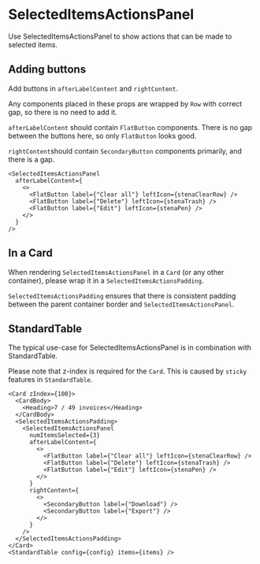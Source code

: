 
<Meta of={SelectedItemsActionsPanelStories} />

# SelectedItemsActionsPanel

Use SelectedItemsActionsPanel to show actions that can be made to selected items.

<Canvas of={SelectedItemsActionsPanelStories.Demo} />

## Adding buttons

Add buttons in `afterLabelContent` and `rightContent`.

Any components placed in these props are wrapped by `Row` with correct gap, so there is no need to add it.

`afterLabelContent` should contain `FlatButton` components.
There is no gap between the buttons here, so only `FlatButton` looks good.

`rightContent`should contain `SecondaryButton` components primarily, and there is a gap.

```tsx
<SelectedItemsActionsPanel
  afterLabelContent={
    <>
      <FlatButton label={"Clear all"} leftIcon={stenaClearRow} />
      <FlatButton label={"Delete"} leftIcon={stenaTrash} />
      <FlatButton label={"Edit"} leftIcon={stenaPen} />
    </>
  }
/>
```

## In a Card

When rendering `SelectedItemsActionsPanel` in a `Card` (or any other container), please wrap
it in a `SelectedItemsActionsPadding`.

`SelectedItemsActionsPadding` ensures that there is consistent padding between the
parent container border and `SelectedItemsActionsPanel`.

## StandardTable

The typical use-case for SelectedItemsActionsPanel is in combination with StandardTable.

Please note that z-index is required for the `Card`. This is caused by `sticky` features in `StandardTable`.

```tsx
<Card zIndex={100}>
  <CardBody>
    <Heading>7 / 49 invoices</Heading>
  </CardBody>
  <SelectedItemsActionsPadding>
    <SelectedItemsActionsPanel
      numItemsSelected={3}
      afterLabelContent={
        <>
          <FlatButton label={"Clear all"} leftIcon={stenaClearRow} />
          <FlatButton label={"Delete"} leftIcon={stenaTrash} />
          <FlatButton label={"Edit"} leftIcon={stenaPen} />
        </>
      }
      rightContent={
        <>
          <SecondaryButton label={"Download"} />
          <SecondaryButton label={"Export"} />
        </>
      }
    />
  </SelectedItemsActionsPadding>
</Card>
<StandardTable config={config} items={items} />
```

<Canvas of={SelectedItemsActionsPanelStories.WithStandardTable} />
